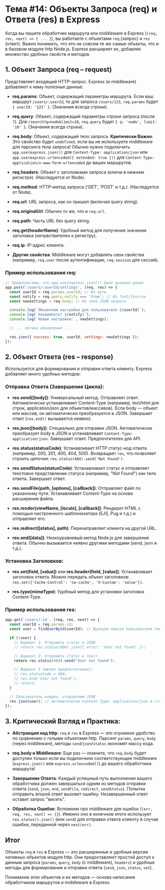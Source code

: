 # Тема #14: Объекты Запроса (req) и Ответа (res) в Express

Когда вы пишете обработчик маршрута или middleware в Express (`(req, res, next) => { ... }`), вы работаете с объектами `req` (запрос) и `res` (ответ). Важно понимать, что это не совсем те же самые объекты, что и в базовом модуле http Node.js. Express расширяет их, добавляя множество удобных свойств и методов.

## 1. Объект Запроса (req – request)

Представляет входящий HTTP-запрос. Express (и middleware) добавляют к нему полезные данные:

- **req.params**: Объект, содержащий параметры маршрута. Если ваш маршрут `/users/:userId`, то для запроса `/users/123`, `req.params` будет `{ userId: '123' }`. (Значения всегда строки).

- **req.query**: Объект, содержащий параметры строки запроса (после `?`). Для `/search?q=node&limit=10`, `req.query` будет `{ q: 'node', limit: '10' }`. (Значения всегда строки).

- **req.body**: Объект, содержащий тело запроса. **Критически Важно**: Это свойство будет `undefined`, если вы не используете middleware для парсинга тела запроса! Обычно нужно подключить `app.use(express.json())` для `Content-Type: application/json` или `app.use(express.urlencoded({ extended: true }))` для `Content-Type: application/x-www-form-urlencoded` до ваших маршрутов.

- **req.headers**: Объект с заголовками запроса (ключи в нижнем регистре). (Наследуется от Node).

- **req.method**: HTTP-метод запроса ('GET', 'POST' и т.д.). (Наследуется от Node).

- **req.url**: URL запроса, как он пришел (включая query string).

- **req.originalUrl**: Обычно то же, что и `req.url`.

- **req.path**: Часть URL без query string.

- **req.get(headerName)**: Удобный метод для получения значения заголовка (нечувствителен к регистру).

- **req.ip**: IP-адрес клиента.

- **Другие свойства**: Middleware могут добавлять свои свойства (например, `req.user` после аутентификации, `req.session` для сессий).

### Пример использования req:

```javascript
// Предполагаем, что app.use(express.json()) было вызвано ранее
app.post('/users/:userId/settings', (req, res) => {
  const userId = req.params.userId; // Из пути
  const notify = req.query.notify === 'true'; // Из ?notify=true
  const newSettings = req.body; // Из тела JSON запроса

  console.log(`Обновляем настройки для пользователя ${userId}`);
  console.log(`Уведомлять? ${notify}`);
  console.log(`Новые настройки:`, newSettings);

  // ... логика обновления ...

  res.json({ success: true, userId, settings: newSettings });
});
```

## 2. Объект Ответа (res – response)

Используется для формирования и отправки ответа клиенту. Express добавляет много удобных методов:

### Отправка Ответа (Завершение Цикла):

- **res.send([body])**: Универсальный метод. Отправляет ответ. Автоматически устанавливает Content-Type (например, text/html для строк, application/json для объектов/массивов). Если body — объект или массив, он автоматически преобразуется в JSON. Завершает ответ (`res.end()` вызывается неявно).

- **res.json([body])**: Специально для отправки JSON. Автоматически преобразует body в JSON и устанавливает `Content-Type: application/json`. Завершает ответ. Предпочтителен для API.

- **res.status(statusCode)**: Устанавливает HTTP статус-код ответа (например, 200, 201, 400, 404, 500). Возвращает `res`, что позволяет строить цепочки: `res.status(404).send('Not Found')`.

- **res.sendStatus(statusCode)**: Устанавливает статус и отправляет текстовое представление статуса (например, "Not Found") как тело ответа. Завершает ответ.

- **res.sendFile(path, [options], [callback])**: Отправляет файл по указанному пути. Устанавливает Content-Type на основе расширения файла.

- **res.render(viewName, [locals], [callback])**: Рендерит HTML с помощью настроенного шаблонизатора (EJS, Pug и т.д.) и отправляет его.

- **res.redirect([status], path)**: Перенаправляет клиента на другой URL.

- **res.end([data])**: Низкоуровневый метод Node.js для завершения ответа. Обычно вызывается неявно другими методами (send, json и т.д.).

### Установка Заголовков:

- **res.set(field, [value])** или **res.header(field, [value])**: Устанавливает заголовок ответа. Можно передать объект заголовков: `res.set({'Cache-Control': 'no-cache', 'X-Custom': 'value'})`.

- **res.type(mimeType)**: Удобный метод для установки заголовка Content-Type.

### Пример использования res:

```javascript
app.get('/users/:id', (req, res, next) => {
  const userId = req.params.id;
  const user = findUserById(userId); // Функция поиска пользователя (может вернуть null)

  if (!user) {
    // Вариант 1: Отправить статус и JSON
    // return res.status(404).json({ error: 'User not found' });

    // Вариант 2: Отправить статус и текст
    return res.status(404).send('User not found');

    // Вариант 3 (менее предпочтителен):
    // res.statusCode = 404;
    // res.end('User not found');
    // return;
  }

  // Пользователь найден, отправляем JSON
  res.json(user); // Автоматически Content-Type: application/json и статус 200 (по умолчанию)
});
```

## 3. Критический Взгляд и Практика:

- **Абстракция над http**: `req` и `res` в Express — это огромное удобство по сравнению с голыми объектами http. Парсинг `params`, `query`, `body` (через middleware), методы `send`/`json`/`status` экономят массу кода.

- **req.body и Middleware**: Еще раз — помните, что `req.body` будет доступен только если вы подключили соответствующее middleware (`express.json()` или `express.urlencoded()`) до вашего обработчика маршрута!

- **Завершение Ответа**: Каждый успешный путь выполнения вашего обработчика должен завершаться одним из методов отправки ответа (`send`, `json`, `end`, `sendFile`, `redirect`, `sendStatus`). Попытка отправить второй ответ вызовет ошибку. Незавершенный ответ оставит запрос "висеть".

- **Обработка Ошибок**: Вспомним про middleware для ошибок (`(err, req, res, next) => {}`). Именно оно в конечном итоге использует `res.status().json()` (или `send`) для отправки ответа клиенту в случае ошибки, переданной через `next(err)`.

## Итог

Объекты `req` и `res` в Express — это расширенные и удобные версии нативных объектов модуля http. Они предоставляют простой доступ к данным запроса (`params`, `query`, `body` (с middleware), `headers`) и удобные методы для формирования и отправки ответа (`send`, `json`, `status`, `set`).

Понимание этих объектов и их методов — основа написания обработчиков маршрутов и middleware в Express.
